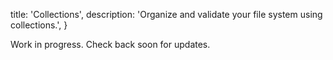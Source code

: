   title: 'Collections',
  description: 'Organize and validate your file system using collections.',
}

Work in progress. Check back soon for updates.
